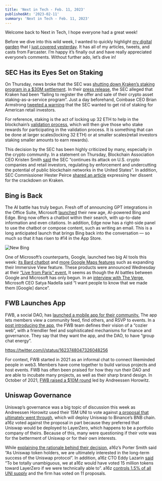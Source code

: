 ```yaml
---
title: 'Next in Tech - Feb. 11, 2023'
publishedAt: '2023-02-11'
summary: 'Next in Tech - Feb. 11, 2023'
---
```


Welcome back to Next in Tech, I hope everyone had a great week!

Before we dive into this wild week, I wanted to quickly highlight [my digital garden](https://dylansteck.com) that I [just covered yesterday](https://dylsteck.substack.com/p/building-a-digital-garden). It has all of my articles, tweets, and casts from Farcaster. I’m happy it’s finally out and have really appreciated everyone’s comments. Without further ado, let’s dive in!

## SEC Has its Eyes Set on Staking

On Thursday, news broke that the SEC was [shutting down Kraken’s staking program in a $30M settlement](https://www.bloomberg.com/news/articles/2023-02-09/crypto-exchange-kraken-ends-staking-program-in-sec-settlement). In their [press release](https://www.sec.gov/news/press-release/2023-25), the SEC alleged that Kraken had been “failing to register the offer and sale of their crypto asset staking-as-a-service program”. Just a day beforehand, Coinbase CEO Brian Armstrong [tweeted a warning](https://twitter.com/brian_armstrong/status/1623459203150131201) that the SEC wanted to get rid of staking for American retail investors.

For reference, staking is the act of locking up 32 ETH to help in the blockchain’s [validation process](https://ethereum.org/en/developers/docs/consensus-mechanisms/pos/#validators), which will then give those who stake rewards for participating in the validation process. It is something that can be done at larger scales(locking 32 ETH) or at smaller scales(retail investors staking smaller amounts to earn rewards).

This decision by the SEC has been highly criticized by many, especially in the crypto community. In a statement on Thursday, Blockchain Association CEO Kristen Smith [said](https://theblockchainassociation.org/blockchain-association-reacts-to-todays-settlement-between-the-sec-and-kraken/) the SEC “continues its attack on U.S. crypto companies and retail investors, regulating by enforcement and undercutting the potential of public blockchain networks in the United States”. In addition, SEC Commissioner Hester Peirce [shared an article](https://www.sec.gov/news/statement/peirce-statement-kraken-020923) expressing her dissent for the crackdown on Kraken.

## Bing is Back

The AI battle has truly begun. Fresh off of announcing GPT integrations in the Office Suite, Microsoft [launched](https://blogs.microsoft.com/blog/2023/02/07/reinventing-search-with-a-new-ai-powered-microsoft-bing-and-edge-your-copilot-for-the-web/) their new age, AI-powered Bing and Edge. Bing now offers a chatbot within their search, with up-to-date information and even citations. In addition, Edge now has a right-side panel to use the chatbot or compose content, such as writing an email. This is a long anticipated launch that brings Bing back into the conversation — so much so that it has risen to #14 in the App Store.

![New Bing](https://res.cloudinary.com/dz3c2rl2o/image/upload/v1704142856/media/NewBing.png)

One of Microsoft’s counterparts, Google, launched two big AI tools this week: [its Bard chatbot](https://blog.google/technology/ai/bard-google-ai-search-updates/) and [more Google Maps features](https://www.computerworld.com/article/3687224/google-maps-gets-more-immersive-live-views-even-from-above.html) such as expanding their Immersive View feature. These products were announced Wednesday at their [“Live from Paris” event.](https://www.youtube.com/watch?v=yLWXJ22LUEc) It seems as though the AI battles between Google and Microsoft has only begun. In an [interview with The Verge](https://www.youtube.com/watch?v=QinFy0RFDr8), Microsoft CEO Satya Nadella said “I want people to know that we made them [Google] dance”.

## FWB Launches App

FWB, a social DAO, has [launched a mobile app for their community.](https://app.fwb.help/) The app lets members view a community feed, find others, and RSVP to events. In a [post introducing the app](https://www.fwb.help/editorial/introducing-fwb-social-platform), the FWB team defines their vision of a “cozier web”, with a friendlier feel and sophisticated mechanisms for finance and governance. They say that they want the app, and the DAO, to have “group chat energy”.

https://twitter.com/i/status/1623748047326048256

For context, FWB started in 2021 as an informal chat to connect likeminded people in web3. Members have come together to build various projects and host events. FWB has often been praised for how they run their DAO and are able to incubate many projects, as well as their sharp brand design. In October of 2021, [FWB raised a $10M round](https://fwb.mirror.xyz/PW77qpj2pnP9cjR5QDTa8fizBjtkSXvJqxD8k2TIcUQ) led by Andreessen Horowitz.

## Uniswap Governance

Uniswap’s governance was a big topic of discussion this week as Andreessen Horowitz used their 15M UNI to vote against [a proposal that ultimately went through](https://www.tally.xyz/gov/uniswap/proposal/31), which will deploy Uniswap to Binance’s BNB chain. a16z voted against the proposal in part because they preferred that Uniswap would be deployed to LayerZero, which happens to be a portfolio company of theirs. Because of this, many were questioning if their vote was for the betterment of Uniswap or for their own interests.

While [explaining the rationale behind their decision,](https://gov.uniswap.org/t/rfc-update-deploy-uniswap-v3-1-0-3-0-05-0-01-on-bnb-chain-binance/19734/88) a16z’s Porter Smith said “As Uniswap token holders, we are ultimately interested in the long-term success of the Uniswap protocol”. In addition, a16z CTO Eddy Lazarin [said](https://gov.uniswap.org/t/rfc-update-deploy-uniswap-v3-1-0-3-0-05-0-01-on-bnb-chain-binance/19734/78) “To be totally unambiguous, we at a16z would have voted 15 million tokens toward LayerZero if we were technically able to”. a16z [controls 1.5% of all UNI supply](https://twitter.com/ArkhamIntel/status/1623012412067827712) and the firm has voted on 11 proposals.